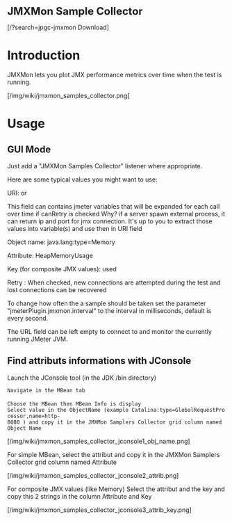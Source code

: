 <font size="5"><B>JMXMon Sample Collector</B></font>

<span class=''>[/?search=jpgc-jmxmon <i class='fa fa-download'></i> Download]</span>

=Introduction=
JMXMon lets you plot JMX performance metrics over time when the test is running.


[/img/wiki/jmxmon_samples_collector.png]

=Usage=
==GUI Mode==
Just add a "JMXMon Samples Collector" listener where appropriate.

Here are some typical values you might want to use:

URI: {{{service:jmx:rmi:///jndi/rmi://YOURHOST:6969/jmxrmi}}}
or
{{{service:jmx:rmi://YOURHOST:JMX_PORT/jndi/rmi://YOURHOST:JMX_PORT/jmxrmi}}}

This field can contains jmeter variables that will be expanded for each call over time if canRetry is checked
Why? if a server spawn external process, it can return ip and port for jmx connection. It's up to you to extract those values into variable(s) and use then in URI field

Object name: java.lang:type=Memory

Attribute: HeapMemoryUsage

Key (for composite JMX values): used

Retry : When checked, new connections are attempted during the test and lost connections can be recovered

To change how often the a sample should be taken set the parameter "jmeterPlugin.jmxmon.interval" to the interval in milliseconds, default is every second.

The URL field can be left empty to connect to and monitor the currently running JMeter JVM.

==Find attributs informations with JConsole==
Launch the JConsole tool (in the JDK /bin directory)
 
 Navigate in the MBean tab
 
 Choose the MBean then MBean Info is display
 Select value in the ObjectName (example Catalina:type=GlobalRequestProcessor,name=http-8080 ) and copy it in the JMXMon Samplers Collector grid column named Object Name

[/img/wiki/jmxmon_samples_collector_jconsole1_obj_name.png] 

For simple MBean, select the attribut and copy it in the JMXMon Samplers Collector grid column named Attribute

[/img/wiki/jmxmon_samples_collector_jconsole2_attrib.png] 

For composite JMX values (like Memory)
Select the attribut and the key and copy this 2 strings in the column Attribute and Key

[/img/wiki/jmxmon_samples_collector_jconsole3_attrib_key.png] 


  